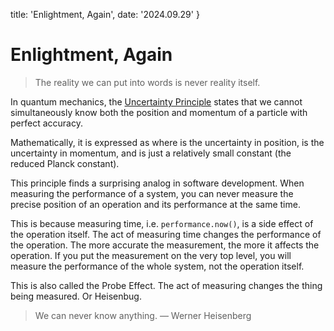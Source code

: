   title: 'Enlightment, Again',
  date: '2024.09.29'
}

# Enlightment, Again

> The reality we can put into words is never reality itself.

In quantum mechanics, the [Uncertainty Principle](https://en.wikipedia.org/wiki/Uncertainty_principle) states that we cannot simultaneously know both the position and momentum of a particle with perfect accuracy.

Mathematically, it is expressed as <InlineMath math="\Delta x \cdot \Delta p \geq \hbar/2" /> where <InlineMath math="\Delta x" /> is the uncertainty in position, <InlineMath math="\Delta p" /> is the uncertainty in momentum, and <InlineMath math="\hbar" /> is just a relatively small constant (the reduced Planck constant).

This principle finds a surprising analog in software development. When measuring the performance of a system, you can never measure the precise position of an operation and its performance at the same time.

This is because measuring time, i.e. `performance.now()`, is a side effect of the operation itself. The act of measuring time changes the performance of the operation. The more accurate the measurement, the more it affects the operation. If you put the measurement on the very top level, you will measure the performance of the whole system, not the operation itself.

This is also called the Probe Effect. The act of measuring changes the thing being measured. Or Heisenbug.

> We can never know anything.
> — Werner Heisenberg
